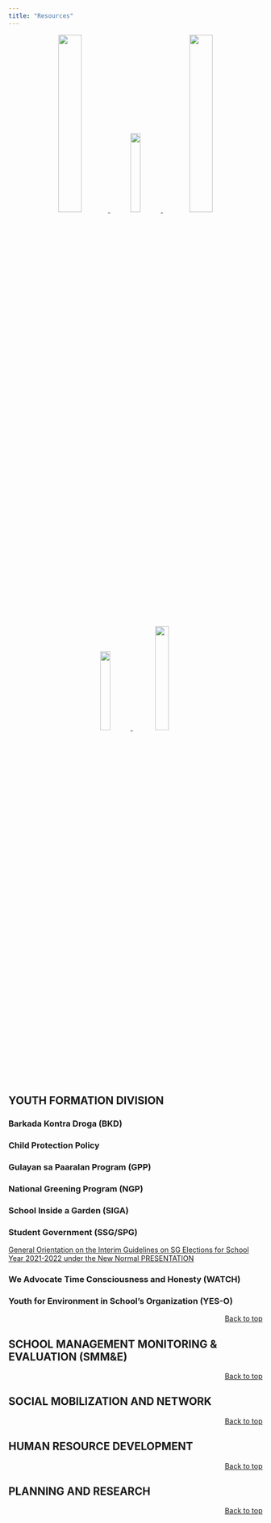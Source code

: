 ```yaml
---
title: "Resources"
---
```


<center>
<a href="#youth-formation-division">
![](yfd_logo.png){width=30%}
</a>
<a href="#school-management-monitoring-evaluation-smme">
![](s&e.png){width=20%}
</a>
<a href="#social-mobilization-and-network">
![](socmob.jpg){width=30%}
</a> <br>
<a href="#human-resource-development">
![](human resources logo.png){width=20%}
</a>
<a href="#planning-and-research">
![](research.png){width=23%}
</a>
</center>

## **YOUTH FORMATION DIVISION**

### **Barkada Kontra Droga (BKD)**

### **Child Protection Policy**

### **Gulayan sa Paaralan Program (GPP)**

### **National Greening Program (NGP)**

### **School Inside a Garden (SIGA)**

### **Student Government (SSG/SPG)**

[General Orientation on the Interim Guidelines on SG Elections for School Year 2021-2022 under the New Normal PRESENTATION](https://drive.google.com/drive/folders/1caswYEvFFIvGZR9M-hui1Ohjym8Nl5w9?usp=sharing)

### **We Advocate Time Consciousness and Honesty (WATCH)**

### **Youth for Environment in School's Organization (YES-O)**



<p align="right">
<a href="#top">Back to top</a>
</p>

## **SCHOOL MANAGEMENT MONITORING & EVALUATION (SMM&E)**


<p align="right">
<a href="#top">Back to top</a>
</p>


## **SOCIAL MOBILIZATION AND NETWORK**


<p align="right">
<a href="#top">Back to top</a>
</p>


## **HUMAN RESOURCE DEVELOPMENT**


<p align="right">
<a href="#top">Back to top</a>
</p>


## **PLANNING AND RESEARCH**


<p align="right">
<a href="#top">Back to top</a>
</p>